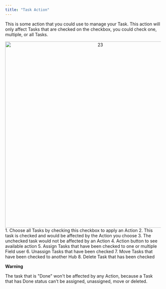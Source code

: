 ```yaml
---
title: "Task Action"
---
```


This is some action that you could use to manage your Task. This action will only affect Tasks that are checked on the checkbox, you could check one, multiple, or all Tasks.

<div align="center">
  <img src="https://t3837933.p.clickup-attachments.com/t3837933/9aa2d75f-6402-46cf-aa6f-49934bcfa6d7/23.png" alt="23" width="600" />
</div> 
1. Choose all Tasks by checking this checkbox to apply an Action 
2. This task is checked and would be affected by the Action you choose 
3. The unchecked task would not be affected by an Action 
4. Action button to see available action 
5. Assign Tasks that have been checked to one or multiple Field user 
6. Unassign Tasks that have been checked 
7. Move Tasks that have been checked to another Hub 
8. Delete Task that has been checked

**Warning**

The task that is "Done" won't be affected by any Action, because a Task that has Done status can't be assigned, unassigned, move or deleted.